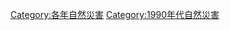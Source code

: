 {{Natural disasters by year | m=1 | c=9 | d=9 | y=0 }}
{{Commonscat|1990 natural disasters}}

[[Category:各年自然災害|Category:各年自然災害]]
[[Category:1990年代自然災害|Category:1990年代自然災害]]